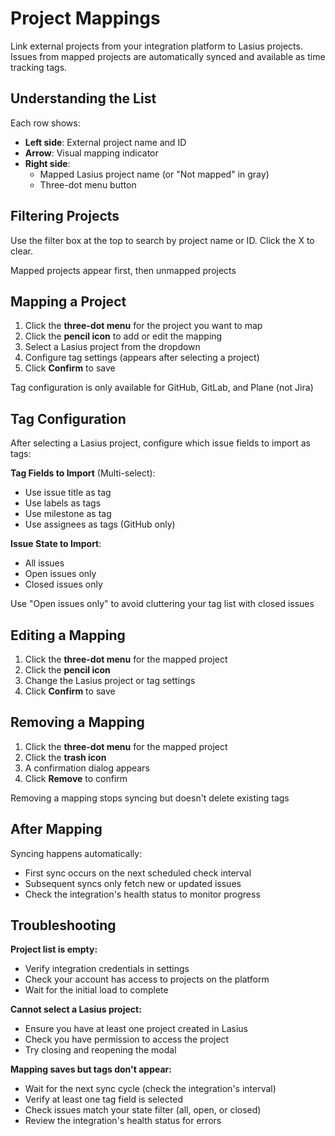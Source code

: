 # Project Mappings

Link external projects from your integration platform to Lasius projects. Issues from mapped projects are automatically synced and available as time tracking tags.

## Understanding the List

Each row shows:
- **Left side**: External project name and ID
- **Arrow**: Visual mapping indicator
- **Right side**:
  - Mapped Lasius project name (or "Not mapped" in gray)
  - Three-dot menu button

## Filtering Projects

Use the filter box at the top to search by project name or ID. Click the X to clear.

<Tip>Mapped projects appear first, then unmapped projects</Tip>

## Mapping a Project

1. Click the **three-dot menu** for the project you want to map
2. Click the **pencil icon** to add or edit the mapping
3. Select a Lasius project from the dropdown
4. Configure tag settings (appears after selecting a project)
5. Click **Confirm** to save

<Tip>Tag configuration is only available for GitHub, GitLab, and Plane (not Jira)</Tip>

## Tag Configuration

After selecting a Lasius project, configure which issue fields to import as tags:

**Tag Fields to Import** (Multi-select):
- Use issue title as tag
- Use labels as tags
- Use milestone as tag
- Use assignees as tags (GitHub only)

**Issue State to Import**:
- All issues
- Open issues only
- Closed issues only

<Tip>Use "Open issues only" to avoid cluttering your tag list with closed issues</Tip>

## Editing a Mapping

1. Click the **three-dot menu** for the mapped project
2. Click the **pencil icon**
3. Change the Lasius project or tag settings
4. Click **Confirm** to save

## Removing a Mapping

1. Click the **three-dot menu** for the mapped project
2. Click the **trash icon**
3. A confirmation dialog appears
4. Click **Remove** to confirm

<Tip>Removing a mapping stops syncing but doesn't delete existing tags</Tip>

## After Mapping

Syncing happens automatically:
- First sync occurs on the next scheduled check interval
- Subsequent syncs only fetch new or updated issues
- Check the integration's health status to monitor progress

## Troubleshooting

**Project list is empty:**
- Verify integration credentials in settings
- Check your account has access to projects on the platform
- Wait for the initial load to complete

**Cannot select a Lasius project:**
- Ensure you have at least one project created in Lasius
- Check you have permission to access the project
- Try closing and reopening the modal

**Mapping saves but tags don't appear:**
- Wait for the next sync cycle (check the integration's interval)
- Verify at least one tag field is selected
- Check issues match your state filter (all, open, or closed)
- Review the integration's health status for errors
